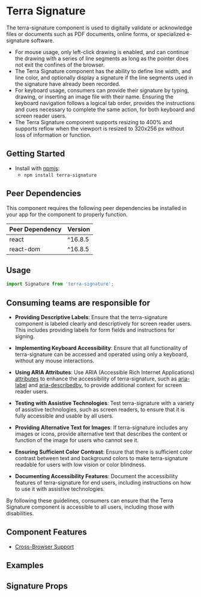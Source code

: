 


<Badge />

# Terra Signature

The terra-signature component is used to digitally validate or acknowledge files or documents such as PDF documents, online forms, or specialized e-signature software.
- For mouse usage, only left-click drawing is enabled, and can continue the drawing with a series of line segments as long as the pointer does not exit the confines of the browser. 
- The Terra Signature component has the ability to define line width, and line color, and optionally display a signature if the line segments used in the signature have already been recorded.
- For keyboard usage, consumers can provide their signature by typing, drawing, or inserting an image file with their name. Ensuring the keyboard navigation follows a logical tab order, provides the instructions and cues necessary to complete the same action, for both keyboard and screen reader users.
- The Terra Signature component supports resizing to 400% and supports reflow when the viewport is resized to 320x256 px without loss of information or function.

## Getting Started

- Install with [npmjs](https://www.npmjs.com):
  - `npm install terra-signature`

<!-- AUTO-GENERATED-CONTENT:START Peer Dependencies -->
## Peer Dependencies

This component requires the following peer dependencies be installed in your app for the component to properly function.

| Peer Dependency | Version |
|-|-|
| react | ^16.8.5 |
| react-dom | ^16.8.5 |

<!-- AUTO-GENERATED-CONTENT:END -->

## Usage

```jsx
import Signature from 'terra-signature';
```

## Consuming teams are responsible for
- **Providing Descriptive Labels**: Ensure that the terra-signature component is labeled clearly and descriptively for screen reader users. This includes providing labels for form fields and instructions for signing.

- **Implementing Keyboard Accessibility**: Ensure that all functionality of terra-signature can be accessed and operated using only a keyboard, without any mouse interactions.

- **Using ARIA Attributes**: Use ARIA (Accessible Rich Internet Applications) [attributes](https://developer.mozilla.org/en-US/docs/Web/Accessibility/ARIA) to enhance the accessibility of terra-signature, such as [aria-label](https://developer.mozilla.org/en-US/docs/Web/Accessibility/ARIA/Attributes/aria-label) and [aria-describedby](https://developer.mozilla.org/en-US/docs/Web/Accessibility/ARIA/Attributes/aria-describedby), to provide additional context for screen reader users.

- **Testing with Assistive Technologies**: Test terra-signature with a variety of assistive technologies, such as screen readers, to ensure that it is fully accessible and usable by all users.

- **Providing Alternative Text for Images**: If terra-signature includes any images or icons, provide alternative text that describes the content or function of the image for users who cannot see it.

- **Ensuring Sufficient Color Contrast**: Ensure that there is sufficient color contrast between text and background colors to make terra-signature readable for users with low vision or color blindness.

- **Documenting Accessibility Features**: Document the accessibility features of terra-signature for end users, including instructions on how to use it with assistive technologies.

By following these guidelines, consumers can ensure that the Terra Signature component is accessible to all users, including those with disabilities.

## Component Features
* [Cross-Browser Support](https://engineering.cerner.com/terra-ui/about/terra-ui/component-standards#cross-browser-support)

## Examples
<SignatureExample title="Default Signature" />

## Signature Props
<SignaturePropsTable />
